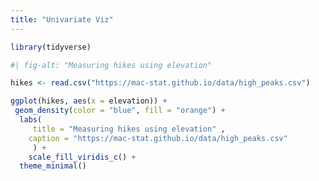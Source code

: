 ```yaml
---
title: "Univariate Viz"
---
```

```r
library(tidyverse)
```


```r
#| fig-alt: "Measuring hikes using elevation"

hikes <- read.csv("https://mac-stat.github.io/data/high_peaks.csv")

ggplot(hikes, aes(x = elevation)) +
 geom_density(color = "blue", fill = "orange") +
  labs(
     title = "Measuring hikes using elevation" ,
    caption = "https://mac-stat.github.io/data/high_peaks.csv"
     ) +
    scale_fill_viridis_c() +
  theme_minimal()
  
```


